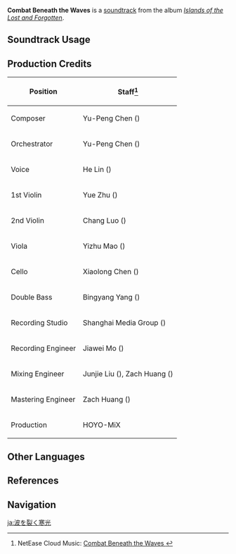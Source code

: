 {{Soundtrack Infobox
|image          = Islands of the Lost and Forgotten.png
|album          = Islands of the Lost and Forgotten
|disc           = 3
|number         = 58
|featured       =
|featured2      =
|featured3      =
|featured_disc  =
|featured_disc2 =
|featured_disc3 =
|youtube_id     = UEVEmUWsfD0
|youtube_time   = 1
|spotify_id     = 78MorS8NRGXYSLbBrIjtY8
|previous       = The Almighty Violet Thunder
|next           = Undersea Encounters
}}
{{Description|In a cold and silent evernight, vitality yet remains.|[https://twitter.com/GenshinImpact/status/1514815781057404938 Twitter]}}
'''Combat Beneath the Waves''' is a [[soundtrack]] from the album ''[[Islands of the Lost and Forgotten]]''.

==Soundtrack Usage==
{{Soundtrack Usage
|location = Enkanomiya\combat
}}

==Production Credits==
{| class="wikitable"
! Position
! Staff<ref>NetEase Cloud Music: [https://music.163.com/#/song?id=1937111536 Combat Beneath the Waves {{zh|寒光裂涛}}]</ref>
|-
! Composer
| Yu-Peng Chen ({{zh|陈致逸}})
|-
! Orchestrator
| Yu-Peng Chen ({{zh|陈致逸}})
|-
! Voice
| He Lin ({{zh|林禾}})
|-
! 1st Violin
| Yue Zhu ({{zh|朱玥}})
|-
! 2nd Violin
| Chang Luo ({{zh|罗畅}})
|-
! Viola
| Yizhu Mao ({{zh|茅异竹}})
|-
! Cello
| Xiaolong Chen ({{zh|陈小龙}})
|-
! Double Bass
| Bingyang Yang ({{zh|杨冰洋}})
|-
! Recording Studio
| Shanghai Media Group ({{zh|上海广播大厦}})
|-
! Recording Engineer
| Jiawei Mo ({{zh|莫家伟}})
|-
! Mixing Engineer
| Junjie Liu ({{zh|刘俊杰}}), Zach Huang ({{zh|黄巍}})
|-
! Mastering Engineer
| Zach Huang ({{zh|黄巍}})
|-
! Production
| HOYO-MiX
|}
<!--
==Gallery==
<gallery>
</gallery>

==Trivia==
-->

==Other Languages==
{{Other Languages
|en      = Combat Beneath the Waves
|zhs     = 寒光裂涛
|zhs_rm  = Hánguāng Liè Tāo
|zhs_tl  = Cold Light Cleaving the Waves
|ja      = 波を裂く寒光
|ja_rm   = Nami wo Saku Kankou
|ja_tl   = Cold Light Cleaving the Waves
}}

==References==
{{Reflist}}

==Navigation==
{{Soundtrack Navbox|Islands of the Lost and Forgotten}}

[[ja:波を裂く寒光]]